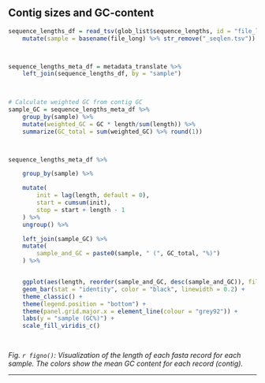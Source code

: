 ## Contig sizes and GC-content



```r



sequence_lengths_df = read_tsv(glob_list$sequence_lengths, id = "file_long", comment = "#", col_names = c("name", "length", "GC", "GC-Skew")) %>%
    mutate(sample = basename(file_long) %>% str_remove("_seqlen.tsv"))



sequence_lengths_meta_df = metadata_translate %>%
    left_join(sequence_lengths_df, by = "sample") 

    

# Calculate weighted GC from contig GC
sample_GC = sequence_lengths_meta_df %>%
    group_by(sample) %>%
    mutate(weighted_GC = GC * length/sum(length)) %>%
    summarize(GC_total = sum(weighted_GC) %>% round(1))



sequence_lengths_meta_df %>%

    group_by(sample) %>%

    mutate(
        init = lag(length, default = 0),
        start = cumsum(init),
        stop = start + length - 1
    ) %>%
    ungroup() %>%

    left_join(sample_GC) %>% 
    mutate(
        sample_and_GC = paste0(sample, " (", GC_total, "%)")
    ) %>%


    ggplot(aes(length, reorder(sample_and_GC, desc(sample_and_GC)), fill = GC)) + 
    geom_bar(stat = "identity", color = "black", linewidth = 0.2) + 
    theme_classic() +
    theme(legend.position = "bottom") +
    theme(panel.grid.major.x = element_line(colour = "grey92")) + 
    labs(y = "sample (GC%)") +
    scale_fill_viridis_c()

        
```

*Fig. `r figno()`: Visualization of the length of each fasta record for each sample. The colors show the mean GC content for each record (contig).*

---